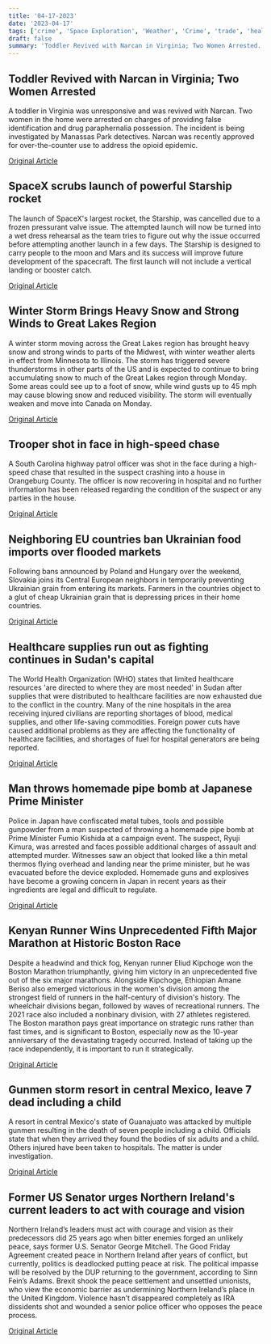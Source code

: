 ```yaml
---
title: '04-17-2023'
date: '2023-04-17'
tags: ['crime', 'Space Exploration', 'Weather', 'Crime', 'trade', 'healthcare', 'Security', 'Sports', 'Northern Ireland politics']
draft: false
summary: 'Toddler Revived with Narcan in Virginia; Two Women Arrested...'
---
```


## Toddler Revived with Narcan in Virginia; Two Women Arrested
A toddler in Virginia was unresponsive and was revived with Narcan. Two women in the home were arrested on charges of providing false identification and drug paraphernalia possession. The incident is being investigated by Manassas Park detectives. Narcan was recently approved for over-the-counter use to address the opioid epidemic.

[Original Article](https://abcnews.go.com/US/virginia-toddler-found-unresponsive-revived-narcan-police/story?id=98616755)

## SpaceX scrubs launch of powerful Starship rocket
The launch of SpaceX's largest rocket, the Starship, was cancelled due to a frozen pressurant valve issue. The attempted launch will now be turned into a wet dress rehearsal as the team tries to figure out why the issue occurred before attempting another launch in a few days. The Starship is designed to carry people to the moon and Mars and its success will improve future development of the spacecraft. The first launch will not include a vertical landing or booster catch. 

[Original Article](https://abcnews.go.com/Technology/spacex-planning-monday-test-flight-giant-starship-rocket/story?id=98608491)

## Winter Storm Brings Heavy Snow and Strong Winds to Great Lakes Region
A winter storm moving across the Great Lakes region has brought heavy snow and strong winds to parts of the Midwest, with winter weather alerts in effect from Minnesota to Illinois. The storm has triggered severe thunderstorms in other parts of the US and is expected to continue to bring accumulating snow to much of the Great Lakes region through Monday. Some areas could see up to a foot of snow, while wind gusts up to 45 mph may cause blowing snow and reduced visibility. The storm will eventually weaken and move into Canada on Monday.

[Original Article](https://abcnews.go.com/US/parts-upper-midwest-bracing-heavy-snow-strong-winds/story?id=98620162)

## Trooper shot in face in high-speed chase
A South Carolina highway patrol officer was shot in the face during a high-speed chase that resulted in the suspect crashing into a house in Orangeburg County. The officer is now recovering in hospital and no further information has been released regarding the condition of the suspect or any parties in the house.

[Original Article](https://abcnews.go.com/US/wireStory/south-carolina-trooper-shot-face-traffic-stop-98634359)

## Neighboring EU countries ban Ukrainian food imports over flooded markets
Following bans announced by Poland and Hungary over the weekend, Slovakia joins its Central European neighbors in temporarily preventing Ukrainian grain from entering its markets. Farmers in the countries object to a glut of cheap Ukrainian grain that is depressing prices in their home countries.

[Original Article](https://abcnews.go.com/International/wireStory/eu-investigates-after-3-countries-ban-ukraine-grain-98634800)

## Healthcare supplies run out as fighting continues in Sudan's capital
The World Health Organization (WHO) states that limited healthcare resources 'are directed to where they are most needed' in Sudan after supplies that were distributed to healthcare facilities are now exhausted due to the conflict in the country. Many of the nine hospitals in the area receiving injured civilians are reporting shortages of blood, medical supplies, and other life-saving commodities. Foreign power cuts have caused additional problems as they are affecting the functionality of healthcare facilities, and shortages of fuel for hospital generators are being reported.

[Original Article](https://abcnews.go.com/International/sudan-death-toll-rises-fighting-intensifies/story?id=98626877)

## Man throws homemade pipe bomb at Japanese Prime Minister
Police in Japan have confiscated metal tubes, tools and possible gunpowder from a man suspected of throwing a homemade pipe bomb at Prime Minister Fumio Kishida at a campaign event. The suspect, Ryuji Kimura, was arrested and faces possible additional charges of assault and attempted murder. Witnesses saw an object that looked like a thin metal thermos flying overhead and landing near the prime minister, but he was evacuated before the device exploded. Homemade guns and explosives have become a growing concern in Japan in recent years as their ingredients are legal and difficult to regulate.

[Original Article](https://abcnews.go.com/International/wireStory/explosive-targeting-japan-pm-renews-worry-homemade-arms-98629475)

## Kenyan Runner Wins Unprecedented Fifth Major Marathon at Historic Boston Race
Despite a headwind and thick fog, Kenyan runner Eliud Kipchoge won the Boston Marathon triumphantly, giving him victory in an unprecedented five out of the six major marathons. Alongside Kipchoge, Ethiopian Amane Beriso also emerged victorious in the women's division among the strongest field of runners in the half-century of division's history. The wheelchair divisions began, followed by waves of recreational runners. The 2021 race also included a nonbinary division, with 27 athletes registered. The Boston marathon pays great importance on strategic runs rather than fast times, and is significant to Boston, especially now as the 10-year anniversary of the devastating tragedy occurred. Instead of taking up the race independently, it is important to run it strategically.

[Original Article](https://abcnews.go.com/Sports/wireStory/fast-field-gathers-start-127th-boston-marathon-98629474)

## Gunmen storm resort in central Mexico, leave 7 dead including a child
A resort in central Mexico's state of Guanajuato was attacked by multiple gunmen resulting in the death of seven people including a child. Officials state that when they arrived they found the bodies of six adults and a child. Others injured have been taken to hospitals. The matter is under investigation.

[Original Article](https://abcnews.go.com/US/7-dead-including-child-after-gunmen-storm-mexican/story?id=98621226)

## Former US Senator urges Northern Ireland's current leaders to act with courage and vision
Northern Ireland’s leaders must act with courage and vision as their predecessors did 25 years ago when bitter enemies forged an unlikely peace, says former U.S. Senator George Mitchell. The Good Friday Agreement created peace in Northern Ireland after years of conflict, but currently, politics is deadlocked putting peace at risk. The political impasse will be resolved by the DUP returning to the government, according to Sinn Fein’s Adams. Brexit shook the peace settlement and unsettled unionists, who view the economic barrier as undermining Northern Ireland’s place in the United Kingdom. Violence hasn’t disappeared completely as IRA dissidents shot and wounded a senior police officer who opposes the peace process.

[Original Article](https://abcnews.go.com/International/wireStory/clinton-blair-mark-northern-ireland-peace-milestone-98627058)
